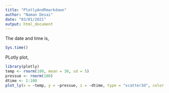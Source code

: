 ---
title: "PlotlyAndRmarkdown"
author: "Naman Desai"
date: "03/01/2021"
output: html_document
---
The date and time is,  
```{r date and time, echo=FALSE, comment=""}
Sys.time()
```
PLotly plot,  
```{r plot,warning=FALSE,echo=FALSE,message=FALSE}
library(plotly)
temp <- rnorm(100, mean = 30, sd = 5)
pressue <- rnorm(100)
dtime <- 1:100
plot_ly(x = ~temp, y = ~pressue, z = ~dtime, type = "scatter3d", color = ~temp)
```